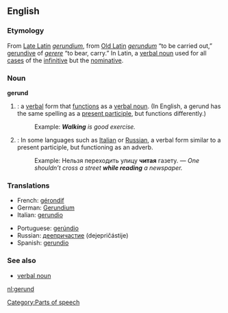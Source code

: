 ==English==
===Etymology===
From [[Late Latin]] ''[[gerundium]]'', from [[Old Latin]] ''[[gerundum]]'' “to be carried out,” [[gerundive]] of ''[[gerere]]'' “to bear, carry.” In Latin, a [[verbal noun]] used for all [[case]]s of the [[infinitive]] but the [[nominative]].

===Noun===
{{wikipedia}}
'''gerund'''

#{{grammar}}: a [[verbal]] form that [[function]]s as a [[verbal noun]]. (In English, a gerund has the same spelling as a [[present participle]], but functions differently.)
#:Example: '''''Walking''' is good exercise.''
#{{grammar}}: In some languages such as [[Italian]] or [[Russian]], a verbal form similar to a present participle, but functioning as an adverb.
#:Example: Нельзя переходить улицу '''читая''' газету. — ''One shouldn’t cross a street '''while reading''' a newspaper.''

===Translations===
{{top}}
*French: [[gérondif]] {{m}}
*German: [[Gerundium]] {{n}}
*Italian: [[gerundio]] {{m}}
{{mid}}
*Portuguese: [[gerúndio]] {{m}}
*Russian: [[деепричастие]] (dejepričástije) {{n}}
*Spanish: [[gerundio]] {{m}}
{{bottom}}

===See also===
*[[verbal noun]]

[[Category:Parts of speech]]

[[nl:gerund]]